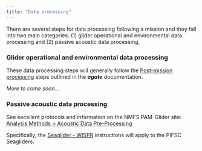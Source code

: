 ```yaml
---
title: "Data processing"
---
```



There are several steps for data processing following a mission and they fall into two main categories: (1) glider operational and environmental data processing and (2) passive acoustic data processing. 

### Glider operational and environmental data processing

These data processing steps will generally follow the [Post-mission processing](https://sfregosi.github.io/agate/mission-processing.html) steps outlined in the _**agate**_ documentation. 

*More to come soon...*

### Passive acoustic data processing

See excellent protocols and information on the NMFS PAM-Glider site: [Analysis Methods > Acoustic Data Pre-Processing](https://nmfs-ost.github.io/PAM-Glider/content/data_processing/AcousticData-preprocessing.html)

Specifically, the [Seaglider - WISPR](https://nmfs-ost.github.io/PAM-Glider/content/data_processing/seaglider-wispr.html) instructions will apply to the PIFSC Seagliders. 

